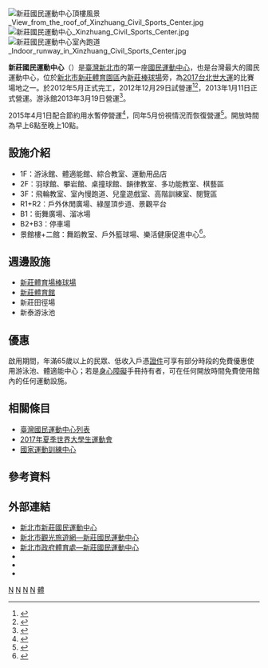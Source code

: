 {{Coord|25|02|20.7|N|121|26|52.5|E|region:ID_type:landmark|display=title}}
{{Infobox_Stadium 
|  stadium_name      = 新北市新莊國民運動中心<br>New Taipei City Xinzhuang Civil Sports Center 
|  image             = 新北市新莊國民運動中心 20130510.jpg
|  location          = {{ROC-TW}}<br>[[新北市|新北市]][[新莊區|新莊區]]公園路11號
|  opened            = 2012年12月29日（試營運）<ref name="ETtoday"/><ref name="NT-news"/><br>2013年1月11日（正式營運）<br>2013年3月19日（游泳館啟用）<ref name="swim"/>
|owner               = [[新北市政府體育處|新北市政府體育處]]
|operator            = [[頂尖運動行銷股份有限公司|頂尖運動行銷股份有限公司]]
|  cost              = [[新台幣|新台幣]]11.69億元<ref name="Apple paper"/>
|  website           = [http://www.xzsports.com.tw/ www.xzsports.com.tw]
}}

[[File:新莊國民運動中心頂樓風景_View_from_the_roof_of_Xinzhuang_Civil_Sports_Center.jpg|thumb]]
[[File:新莊國民運動中心_Xinzhuang_Civil_Sports_Center.jpg|thumb]]
[[File:新莊國民運動中心室內跑道_Indoor_runway_in_Xinzhuang_Civil_Sports_Center.jpg|thumb]]

'''新莊國民運動中心'''（{{lang-en|New Taipei Xinzhuang Civil Sports Center}}）是[[臺灣|臺灣]][[新北市|新北市]]的第一座[[國民運動中心|國民運動中心]]，也是台灣最大的國民運動中心，位於[[新北市新莊體育園區|新北市新莊體育園區]]內[[新莊棒球場|新莊棒球場]]旁，為[[2017年夏季世界大學生運動會|2017台北世大運]]的比賽場地之一。於2012年5月正式完工，2012年12月29日試營運<ref name="ETtoday">{{cite news|url=http://www.ettoday.net/news/20121229/146810.htm|title=「新莊國民運動中心」啟用 免費開放14天|publisher=東森新聞雲|accessdate=2015年8月4日|date=2012年12月29日|archive-date=2021年1月24日|archive-url=https://web.archive.org/web/20210124104339/https://www.ettoday.net/news/20121229/146810.htm|dead-url=no}}</ref><ref name="NT-news">{{cite news|url=http://www.nownews.com/n/2012/12/30/346876|title=全臺最大　新莊國民運動中心落成|publisher=今日新聞網|accessdate=2015年8月4日|date=2012年12月30日}}</ref>，2013年1月11日正式營運。游泳館2013年3月19日營運<ref name="swim">{{cite news|url=http://news.ltn.com.tw/news/local/paper/663136|title=〈台北都會〉新莊運動中心游泳館 今起營運|publisher=[[自由時報|自由時報]]電子報|accessdate=2015年8月4日|date=2013年3月19日|archive-date=2021年1月24日|archive-url=https://web.archive.org/web/20210124104305/https://news.ltn.com.tw/news/local/paper/663136|dead-url=no}}</ref>。

2015年4月1日配合節約用水暫停營運<ref>{{cite news|url=http://www.nownews.com/n/2015/03/23/1646635|title=新北市運動中心游泳館　4/1起暫停營運|author=葉立斌|publisher=今日新聞網|accessdate=2015年8月4日|date=2015年3月23日|archive-date=2015年12月22日|archive-url=https://web.archive.org/web/20151222162946/http://www.nownews.com/n/2015/03/23/1646635|dead-url=no}}</ref>，同年5月份視情況而恢復營運<ref>{{cite news|url=http://udn.com/news/story/7323/886455|title=新北4國民中心泳池 視水情恢復|publisher=聯合新聞網|accessdate=2015年8月4日|date=2015年5月7日|archive-date=2015年8月3日|archive-url=https://web.archive.org/web/20150803144115/http://udn.com/news/story/7323/886455|dead-url=no}}</ref>。開放時間為早上6點至晚上10點。

== 設施介紹 ==
*1F：游泳館、體適能館、綜合教室、運動用品店
*2F：羽球館、攀岩館、桌撞球館、韻律教室、多功能教室、棋藝區
*3F：飛輪教室、室內慢跑道、兒童遊戲室、高階訓練室、閱覽區
*R1+R2：戶外休閒廣場、綠屋頂步道、景觀平台
*B1：街舞廣場、溜冰場
*B2+B3：停車場
*景館樓+二館：舞蹈教室、戶外籃球場、樂活健康促進中心<ref name="Apple paper">{{cite news|author=曾佳俊|url=http://tw.nextmedia.com/applenews/article/art_id/33100281/IssueID/20110110|title=首座新北運動中心 明年完工|publisher=[[蘋果日報|蘋果日報]]|date=2011年1月10日|accessdate=2012年1月6日|archive-url=https://web.archive.org/web/20120111083921/http://tw.nextmedia.com/applenews/article/art_id/33100281/IssueID/20110110|archive-date=2012年1月11日|dead-url=yes}}</ref>。

== 週邊設施 ==
*[[新莊體育場棒球場|新莊體育場棒球場]]
*[[新莊體育館|新莊體育館]]
*新莊田徑場
*新泰游泳池

== 優惠 ==
啟用期間，年滿65歲以上的民眾、低收入戶憑[[證件|證件]]可享有部分時段的免費優惠使用游泳池、體適能中心{{r|ETtoday|NT-news}}；若是[[身心障礙|身心障礙]]手冊持有者，可在任何開放時間免費使用館內的任何運動設施{{r|ETtoday|NT-news}}。

== 相關條目 ==
* [[臺灣國民運動中心列表|臺灣國民運動中心列表]]
* [[2017年夏季世界大學生運動會|2017年夏季世界大學生運動會]]
* [[國家運動訓練中心|國家運動訓練中心]]

== 參考資料 ==
<div class="references-small">
<references/>
</div>

== 外部連結 ==
{{commons category|Xinzhuang Civil Sports Center}}
*[http://www.xzsports.com.tw/ 新北市新莊國民運動中心] {{Wayback|url=http://www.xzsports.com.tw/ |date=20160707060216 }}
*[https://tour.ntpc.gov.tw/zh-tw/Attraction/Detail?wnd_id=60&id=112552 新北市觀光旅遊網—新莊國民運動中心] {{Wayback|url=https://tour.ntpc.gov.tw/zh-tw/Attraction/Detail?wnd_id=60&id=112552 |date=20210124104333 }}
*[https://www.t-sports.ntpc.gov.tw/home.jsp?id=2abb71766f9764ee&act=be4f48068b2b0031&dataserno=6ee9dc3ceb915d7079e8a7ad2d16d876 新北市政府體育處—新莊國民運動中心] {{Wayback|url=https://www.t-sports.ntpc.gov.tw/home.jsp?id=2abb71766f9764ee&act=be4f48068b2b0031&dataserno=6ee9dc3ceb915d7079e8a7ad2d16d876 |date=20210124104335 }}
*{{facebook|ntcxzsports|新莊運動中心}}
*{{youtube|channel=UCn02PkZs3vOqKLuK3dcPu-A|新莊運動中心}}
*{{flickr|photos/ntcxzsports|新莊運動中心}}

{{2017年夏季世界大學生運動會}}
{{新北市國民運動中心}}

{{Portal bar|台灣|台北|體育|建築|游泳}}

[[Category:2013年完工體育場館|N]]
[[Category:2013年台灣建立|N]]
[[Category:新北市運動中心|N]]
[[Category:新北市新莊區的政府機關|N]]
[[Category:新莊區|體]]